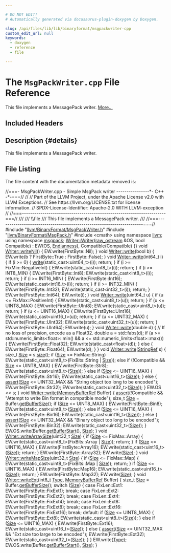 ```yaml
---

# DO NOT EDIT!
# Automatically generated via docusaurus-plugin-doxygen by Doxygen.

slug: /api/files/lib/lib/binaryformat/msgpackwriter-cpp
custom_edit_url: null
keywords:
  - doxygen
  - reference
  - file

---
```





# The `MsgPackWriter.cpp` File Reference

<DoxygenPage pluginConfig={pluginConfig}>

This file implements a MessagePack writer. <a href="#details">More...</a>

## Included Headers

<IncludesList>
<IncludesListItem
  filePath="llvm/BinaryFormat/MsgPackWriter.h"
  permalink="/docs/api/files/include/include/llvm/include/llvm/binaryformat/msgpackwriter-h"
  isLocal="true" />
<IncludesListItem
  filePath="llvm/BinaryFormat/MsgPack.h"
  permalink="/docs/api/files/include/include/llvm/include/llvm/binaryformat/msgpack-h"
  isLocal="true" />
<IncludesListItem
  filePath="cmath"
  permalink=""
  isLocal="false" />
</IncludesList>

## Description {#details}

This file implements a MessagePack writer.

## File Listing

The file content with the documentation metadata removed is:

<ProgramListing>

<Link id="l00001" /><CodeLine lineNumber="1"><Highlight kind="comment">//===- MsgPackWriter.cpp - Simple MsgPack writer ----------------&#42;- C++ -&#42;-===//</Highlight><Highlight kind="normal"></Highlight></CodeLine>
<Link id="l00002" /><CodeLine lineNumber="2"><Highlight kind="normal"></Highlight><Highlight kind="comment">//</Highlight><Highlight kind="normal"></Highlight></CodeLine>
<Link id="l00003" /><CodeLine lineNumber="3"><Highlight kind="normal"></Highlight><Highlight kind="comment">// Part of the LLVM Project, under the Apache License v2.0 with LLVM Exceptions.</Highlight><Highlight kind="normal"></Highlight></CodeLine>
<Link id="l00004" /><CodeLine lineNumber="4"><Highlight kind="normal"></Highlight><Highlight kind="comment">// See https://llvm.org/LICENSE.txt for license information.</Highlight><Highlight kind="normal"></Highlight></CodeLine>
<Link id="l00005" /><CodeLine lineNumber="5"><Highlight kind="normal"></Highlight><Highlight kind="comment">// SPDX-License-Identifier: Apache-2.0 WITH LLVM-exception</Highlight><Highlight kind="normal"></Highlight></CodeLine>
<Link id="l00006" /><CodeLine lineNumber="6"><Highlight kind="normal"></Highlight><Highlight kind="comment">//</Highlight><Highlight kind="normal"></Highlight></CodeLine>
<Link id="l00007" /><CodeLine lineNumber="7"><Highlight kind="normal"></Highlight><Highlight kind="comment">//===----------------------------------------------------------------------===//</Highlight><Highlight kind="comment"></Highlight></CodeLine>
<Link id="l00008" /><CodeLine lineNumber="8"><Highlight kind="comment">///</Highlight></CodeLine>
<Link id="l00009" /><CodeLine lineNumber="9"><Highlight kind="comment">///  \\file</Highlight></CodeLine>
<Link id="l00010" /><CodeLine lineNumber="10"><Highlight kind="comment">///  This file implements a MessagePack writer.</Highlight></CodeLine>
<Link id="l00011" /><CodeLine lineNumber="11"><Highlight kind="comment">///</Highlight><Highlight kind="normal"></Highlight></CodeLine>
<Link id="l00012" /><CodeLine lineNumber="12"><Highlight kind="normal"></Highlight><Highlight kind="comment">//===----------------------------------------------------------------------===//</Highlight><Highlight kind="normal"></Highlight></CodeLine>
<Link id="l00013" /><CodeLine lineNumber="13"><Highlight kind="normal"></Highlight></CodeLine>
<Link id="l00014" /><CodeLine lineNumber="14"><Highlight kind="normal"></Highlight><Highlight kind="preprocessor">#include &quot;<a href="/docs/api/files/include/include/llvm/include/llvm/binaryformat/msgpackwriter-h">llvm/BinaryFormat/MsgPackWriter.h</a>&quot;</Highlight><Highlight kind="normal"></Highlight></CodeLine>
<Link id="l00015" /><CodeLine lineNumber="15"><Highlight kind="normal"></Highlight><Highlight kind="preprocessor">#include &quot;<a href="/docs/api/files/include/include/llvm/include/llvm/binaryformat/msgpack-h">llvm/BinaryFormat/MsgPack.h</a>&quot;</Highlight><Highlight kind="normal"></Highlight></CodeLine>
<Link id="l00016" /><CodeLine lineNumber="16"><Highlight kind="normal"></Highlight></CodeLine>
<Link id="l00017" /><CodeLine lineNumber="17"><Highlight kind="normal"></Highlight><Highlight kind="preprocessor">#include &lt;cmath&gt;</Highlight><Highlight kind="normal"></Highlight></CodeLine>
<Link id="l00018" /><CodeLine lineNumber="18"><Highlight kind="normal"></Highlight></CodeLine>
<Link id="l00019" /><CodeLine lineNumber="19"><Highlight kind="normal"></Highlight><Highlight kind="keyword">using namespace </Highlight><Highlight kind="normal"><a href="/docs/api/namespaces/llvm">llvm</a>;</Highlight></CodeLine>
<Link id="l00020" /><CodeLine lineNumber="20"><Highlight kind="normal"></Highlight><Highlight kind="keyword">using namespace </Highlight><Highlight kind="normal"><a href="/docs/api/namespaces/llvm/msgpack">msgpack</a>;</Highlight></CodeLine>
<Link id="l00021" /><CodeLine lineNumber="21"><Highlight kind="normal"></Highlight></CodeLine>
<Link id="l00022" /><CodeLine lineNumber="22" lineLink="/docs/api/classes/llvm/msgpack/writer/#a4c1d1c6bc2417d1b113c6cdf523348fa"><Highlight kind="normal"><a href="/docs/api/classes/llvm/msgpack/writer/#a4c1d1c6bc2417d1b113c6cdf523348fa">Writer::Writer</a>(<a href="/docs/api/classes/llvm/raw-ostream">raw&#95;ostream</a> &amp;OS, </Highlight><Highlight kind="keywordtype">bool</Highlight><Highlight kind="normal"> Compatible)</Highlight></CodeLine>
<Link id="l00023" /><CodeLine lineNumber="23"><Highlight kind="normal">    : EW(OS, <a href="/docs/api/namespaces/llvm/msgpack/#a40f13de27f84f5bb290c911013c539e6">Endianness</a>), Compatible(Compatible) &#123;&#125;</Highlight></CodeLine>
<Link id="l00024" /><CodeLine lineNumber="24"><Highlight kind="normal"></Highlight></CodeLine>
<Link id="l00025" /><CodeLine lineNumber="25" lineLink="/docs/api/classes/llvm/msgpack/writer/#a0282d6201e15dba0d5fda1a4774e45df"><Highlight kind="normal"></Highlight><Highlight kind="keywordtype">void</Highlight><Highlight kind="normal"> <a href="/docs/api/classes/llvm/msgpack/writer/#a0282d6201e15dba0d5fda1a4774e45df">Writer::writeNil</a>() &#123; EW.write(FirstByte::Nil); &#125;</Highlight></CodeLine>
<Link id="l00026" /><CodeLine lineNumber="26"><Highlight kind="normal"></Highlight></CodeLine>
<Link id="l00027" /><CodeLine lineNumber="27" lineLink="/docs/api/classes/llvm/msgpack/writer/#afc1743f31ddf3870711ebdcc210700c0"><Highlight kind="normal"></Highlight><Highlight kind="keywordtype">void</Highlight><Highlight kind="normal"> <a href="/docs/api/classes/llvm/msgpack/writer/#afc1743f31ddf3870711ebdcc210700c0">Writer::write</a>(</Highlight><Highlight kind="keywordtype">bool</Highlight><Highlight kind="normal"> b) &#123; EW.write(b ? FirstByte::True : FirstByte::False); &#125;</Highlight></CodeLine>
<Link id="l00028" /><CodeLine lineNumber="28"><Highlight kind="normal"></Highlight></CodeLine>
<Link id="l00029" /><CodeLine lineNumber="29" lineLink="/docs/api/classes/llvm/msgpack/writer/#ae442502a977e2cd0cae79630b03ec1d2"><Highlight kind="normal"></Highlight><Highlight kind="keywordtype">void</Highlight><Highlight kind="normal"> <a href="/docs/api/classes/llvm/msgpack/writer/#afc1743f31ddf3870711ebdcc210700c0">Writer::write</a>(int64&#95;t i) &#123;</Highlight></CodeLine>
<Link id="l00030" /><CodeLine lineNumber="30"><Highlight kind="normal">  </Highlight><Highlight kind="keywordflow">if</Highlight><Highlight kind="normal"> (i &gt;= 0) &#123;</Highlight></CodeLine>
<Link id="l00031" /><CodeLine lineNumber="31"><Highlight kind="normal">    <a href="/docs/api/classes/llvm/msgpack/writer/#afc1743f31ddf3870711ebdcc210700c0">write</a>(</Highlight><Highlight kind="keyword">static&#95;cast&lt;</Highlight><Highlight kind="normal">uint64&#95;t</Highlight><Highlight kind="keyword">&gt;</Highlight><Highlight kind="normal">(i));</Highlight></CodeLine>
<Link id="l00032" /><CodeLine lineNumber="32"><Highlight kind="normal">    </Highlight><Highlight kind="keywordflow">return</Highlight><Highlight kind="normal">;</Highlight></CodeLine>
<Link id="l00033" /><CodeLine lineNumber="33"><Highlight kind="normal">  &#125;</Highlight></CodeLine>
<Link id="l00034" /><CodeLine lineNumber="34"><Highlight kind="normal"></Highlight></CodeLine>
<Link id="l00035" /><CodeLine lineNumber="35"><Highlight kind="normal">  </Highlight><Highlight kind="keywordflow">if</Highlight><Highlight kind="normal"> (i &gt;= FixMin::NegativeInt) &#123;</Highlight></CodeLine>
<Link id="l00036" /><CodeLine lineNumber="36"><Highlight kind="normal">    EW.write(</Highlight><Highlight kind="keyword">static&#95;cast&lt;</Highlight><Highlight kind="normal">int8&#95;t</Highlight><Highlight kind="keyword">&gt;</Highlight><Highlight kind="normal">(i));</Highlight></CodeLine>
<Link id="l00037" /><CodeLine lineNumber="37"><Highlight kind="normal">    </Highlight><Highlight kind="keywordflow">return</Highlight><Highlight kind="normal">;</Highlight></CodeLine>
<Link id="l00038" /><CodeLine lineNumber="38"><Highlight kind="normal">  &#125;</Highlight></CodeLine>
<Link id="l00039" /><CodeLine lineNumber="39"><Highlight kind="normal"></Highlight></CodeLine>
<Link id="l00040" /><CodeLine lineNumber="40"><Highlight kind="normal">  </Highlight><Highlight kind="keywordflow">if</Highlight><Highlight kind="normal"> (i &gt;= INT8&#95;MIN) &#123;</Highlight></CodeLine>
<Link id="l00041" /><CodeLine lineNumber="41"><Highlight kind="normal">    EW.write(FirstByte::Int8);</Highlight></CodeLine>
<Link id="l00042" /><CodeLine lineNumber="42"><Highlight kind="normal">    EW.write(</Highlight><Highlight kind="keyword">static&#95;cast&lt;</Highlight><Highlight kind="normal">int8&#95;t</Highlight><Highlight kind="keyword">&gt;</Highlight><Highlight kind="normal">(i));</Highlight></CodeLine>
<Link id="l00043" /><CodeLine lineNumber="43"><Highlight kind="normal">    </Highlight><Highlight kind="keywordflow">return</Highlight><Highlight kind="normal">;</Highlight></CodeLine>
<Link id="l00044" /><CodeLine lineNumber="44"><Highlight kind="normal">  &#125;</Highlight></CodeLine>
<Link id="l00045" /><CodeLine lineNumber="45"><Highlight kind="normal"></Highlight></CodeLine>
<Link id="l00046" /><CodeLine lineNumber="46"><Highlight kind="normal">  </Highlight><Highlight kind="keywordflow">if</Highlight><Highlight kind="normal"> (i &gt;= INT16&#95;MIN) &#123;</Highlight></CodeLine>
<Link id="l00047" /><CodeLine lineNumber="47"><Highlight kind="normal">    EW.write(FirstByte::Int16);</Highlight></CodeLine>
<Link id="l00048" /><CodeLine lineNumber="48"><Highlight kind="normal">    EW.write(</Highlight><Highlight kind="keyword">static&#95;cast&lt;</Highlight><Highlight kind="normal">int16&#95;t</Highlight><Highlight kind="keyword">&gt;</Highlight><Highlight kind="normal">(i));</Highlight></CodeLine>
<Link id="l00049" /><CodeLine lineNumber="49"><Highlight kind="normal">    </Highlight><Highlight kind="keywordflow">return</Highlight><Highlight kind="normal">;</Highlight></CodeLine>
<Link id="l00050" /><CodeLine lineNumber="50"><Highlight kind="normal">  &#125;</Highlight></CodeLine>
<Link id="l00051" /><CodeLine lineNumber="51"><Highlight kind="normal"></Highlight></CodeLine>
<Link id="l00052" /><CodeLine lineNumber="52"><Highlight kind="normal">  </Highlight><Highlight kind="keywordflow">if</Highlight><Highlight kind="normal"> (i &gt;= INT32&#95;MIN) &#123;</Highlight></CodeLine>
<Link id="l00053" /><CodeLine lineNumber="53"><Highlight kind="normal">    EW.write(FirstByte::Int32);</Highlight></CodeLine>
<Link id="l00054" /><CodeLine lineNumber="54"><Highlight kind="normal">    EW.write(</Highlight><Highlight kind="keyword">static&#95;cast&lt;</Highlight><Highlight kind="normal">int32&#95;t</Highlight><Highlight kind="keyword">&gt;</Highlight><Highlight kind="normal">(i));</Highlight></CodeLine>
<Link id="l00055" /><CodeLine lineNumber="55"><Highlight kind="normal">    </Highlight><Highlight kind="keywordflow">return</Highlight><Highlight kind="normal">;</Highlight></CodeLine>
<Link id="l00056" /><CodeLine lineNumber="56"><Highlight kind="normal">  &#125;</Highlight></CodeLine>
<Link id="l00057" /><CodeLine lineNumber="57"><Highlight kind="normal"></Highlight></CodeLine>
<Link id="l00058" /><CodeLine lineNumber="58"><Highlight kind="normal">  EW.write(FirstByte::Int64);</Highlight></CodeLine>
<Link id="l00059" /><CodeLine lineNumber="59"><Highlight kind="normal">  EW.write(i);</Highlight></CodeLine>
<Link id="l00060" /><CodeLine lineNumber="60"><Highlight kind="normal">&#125;</Highlight></CodeLine>
<Link id="l00061" /><CodeLine lineNumber="61"><Highlight kind="normal"></Highlight></CodeLine>
<Link id="l00062" /><CodeLine lineNumber="62" lineLink="/docs/api/classes/llvm/msgpack/writer/#a00f9dc660226d9127008dd21ad2b9aa1"><Highlight kind="normal"></Highlight><Highlight kind="keywordtype">void</Highlight><Highlight kind="normal"> <a href="/docs/api/classes/llvm/msgpack/writer/#afc1743f31ddf3870711ebdcc210700c0">Writer::write</a>(uint64&#95;t u) &#123;</Highlight></CodeLine>
<Link id="l00063" /><CodeLine lineNumber="63"><Highlight kind="normal">  </Highlight><Highlight kind="keywordflow">if</Highlight><Highlight kind="normal"> (u &lt;= FixMax::PositiveInt) &#123;</Highlight></CodeLine>
<Link id="l00064" /><CodeLine lineNumber="64"><Highlight kind="normal">    EW.write(</Highlight><Highlight kind="keyword">static&#95;cast&lt;</Highlight><Highlight kind="normal">uint8&#95;t</Highlight><Highlight kind="keyword">&gt;</Highlight><Highlight kind="normal">(u));</Highlight></CodeLine>
<Link id="l00065" /><CodeLine lineNumber="65"><Highlight kind="normal">    </Highlight><Highlight kind="keywordflow">return</Highlight><Highlight kind="normal">;</Highlight></CodeLine>
<Link id="l00066" /><CodeLine lineNumber="66"><Highlight kind="normal">  &#125;</Highlight></CodeLine>
<Link id="l00067" /><CodeLine lineNumber="67"><Highlight kind="normal"></Highlight></CodeLine>
<Link id="l00068" /><CodeLine lineNumber="68"><Highlight kind="normal">  </Highlight><Highlight kind="keywordflow">if</Highlight><Highlight kind="normal"> (u &lt;= UINT8&#95;MAX) &#123;</Highlight></CodeLine>
<Link id="l00069" /><CodeLine lineNumber="69"><Highlight kind="normal">    EW.write(FirstByte::UInt8);</Highlight></CodeLine>
<Link id="l00070" /><CodeLine lineNumber="70"><Highlight kind="normal">    EW.write(</Highlight><Highlight kind="keyword">static&#95;cast&lt;</Highlight><Highlight kind="normal">uint8&#95;t</Highlight><Highlight kind="keyword">&gt;</Highlight><Highlight kind="normal">(u));</Highlight></CodeLine>
<Link id="l00071" /><CodeLine lineNumber="71"><Highlight kind="normal">    </Highlight><Highlight kind="keywordflow">return</Highlight><Highlight kind="normal">;</Highlight></CodeLine>
<Link id="l00072" /><CodeLine lineNumber="72"><Highlight kind="normal">  &#125;</Highlight></CodeLine>
<Link id="l00073" /><CodeLine lineNumber="73"><Highlight kind="normal"></Highlight></CodeLine>
<Link id="l00074" /><CodeLine lineNumber="74"><Highlight kind="normal">  </Highlight><Highlight kind="keywordflow">if</Highlight><Highlight kind="normal"> (u &lt;= UINT16&#95;MAX) &#123;</Highlight></CodeLine>
<Link id="l00075" /><CodeLine lineNumber="75"><Highlight kind="normal">    EW.write(FirstByte::UInt16);</Highlight></CodeLine>
<Link id="l00076" /><CodeLine lineNumber="76"><Highlight kind="normal">    EW.write(</Highlight><Highlight kind="keyword">static&#95;cast&lt;</Highlight><Highlight kind="normal">uint16&#95;t</Highlight><Highlight kind="keyword">&gt;</Highlight><Highlight kind="normal">(u));</Highlight></CodeLine>
<Link id="l00077" /><CodeLine lineNumber="77"><Highlight kind="normal">    </Highlight><Highlight kind="keywordflow">return</Highlight><Highlight kind="normal">;</Highlight></CodeLine>
<Link id="l00078" /><CodeLine lineNumber="78"><Highlight kind="normal">  &#125;</Highlight></CodeLine>
<Link id="l00079" /><CodeLine lineNumber="79"><Highlight kind="normal"></Highlight></CodeLine>
<Link id="l00080" /><CodeLine lineNumber="80"><Highlight kind="normal">  </Highlight><Highlight kind="keywordflow">if</Highlight><Highlight kind="normal"> (u &lt;= UINT32&#95;MAX) &#123;</Highlight></CodeLine>
<Link id="l00081" /><CodeLine lineNumber="81"><Highlight kind="normal">    EW.write(FirstByte::UInt32);</Highlight></CodeLine>
<Link id="l00082" /><CodeLine lineNumber="82"><Highlight kind="normal">    EW.write(</Highlight><Highlight kind="keyword">static&#95;cast&lt;</Highlight><Highlight kind="normal">uint32&#95;t</Highlight><Highlight kind="keyword">&gt;</Highlight><Highlight kind="normal">(u));</Highlight></CodeLine>
<Link id="l00083" /><CodeLine lineNumber="83"><Highlight kind="normal">    </Highlight><Highlight kind="keywordflow">return</Highlight><Highlight kind="normal">;</Highlight></CodeLine>
<Link id="l00084" /><CodeLine lineNumber="84"><Highlight kind="normal">  &#125;</Highlight></CodeLine>
<Link id="l00085" /><CodeLine lineNumber="85"><Highlight kind="normal"></Highlight></CodeLine>
<Link id="l00086" /><CodeLine lineNumber="86"><Highlight kind="normal">  EW.write(FirstByte::UInt64);</Highlight></CodeLine>
<Link id="l00087" /><CodeLine lineNumber="87"><Highlight kind="normal">  EW.write(u);</Highlight></CodeLine>
<Link id="l00088" /><CodeLine lineNumber="88"><Highlight kind="normal">&#125;</Highlight></CodeLine>
<Link id="l00089" /><CodeLine lineNumber="89"><Highlight kind="normal"></Highlight></CodeLine>
<Link id="l00090" /><CodeLine lineNumber="90" lineLink="/docs/api/classes/llvm/msgpack/writer/#aba7fd48bcabfaf2c252912ebe32e83fd"><Highlight kind="normal"></Highlight><Highlight kind="keywordtype">void</Highlight><Highlight kind="normal"> <a href="/docs/api/classes/llvm/msgpack/writer/#afc1743f31ddf3870711ebdcc210700c0">Writer::write</a>(</Highlight><Highlight kind="keywordtype">double</Highlight><Highlight kind="normal"> d) &#123;</Highlight></CodeLine>
<Link id="l00091" /><CodeLine lineNumber="91"><Highlight kind="normal">  </Highlight><Highlight kind="comment">// If no loss of precision, encode as a Float32.</Highlight><Highlight kind="normal"></Highlight></CodeLine>
<Link id="l00092" /><CodeLine lineNumber="92"><Highlight kind="normal">  </Highlight><Highlight kind="keywordtype">double</Highlight><Highlight kind="normal"> a = std::fabs(d);</Highlight></CodeLine>
<Link id="l00093" /><CodeLine lineNumber="93"><Highlight kind="normal">  </Highlight><Highlight kind="keywordflow">if</Highlight><Highlight kind="normal"> (a &gt;= std::numeric&#95;limits&lt;float&gt;::min() &amp;&amp;</Highlight></CodeLine>
<Link id="l00094" /><CodeLine lineNumber="94"><Highlight kind="normal">      a &lt;= std::numeric&#95;limits&lt;float&gt;::max()) &#123;</Highlight></CodeLine>
<Link id="l00095" /><CodeLine lineNumber="95"><Highlight kind="normal">    EW.write(FirstByte::Float32);</Highlight></CodeLine>
<Link id="l00096" /><CodeLine lineNumber="96"><Highlight kind="normal">    EW.write(</Highlight><Highlight kind="keyword">static&#95;cast&lt;</Highlight><Highlight kind="keywordtype">float</Highlight><Highlight kind="keyword">&gt;</Highlight><Highlight kind="normal">(d));</Highlight></CodeLine>
<Link id="l00097" /><CodeLine lineNumber="97"><Highlight kind="normal">  &#125; </Highlight><Highlight kind="keywordflow">else</Highlight><Highlight kind="normal"> &#123;</Highlight></CodeLine>
<Link id="l00098" /><CodeLine lineNumber="98"><Highlight kind="normal">    EW.write(FirstByte::Float64);</Highlight></CodeLine>
<Link id="l00099" /><CodeLine lineNumber="99"><Highlight kind="normal">    EW.write(d);</Highlight></CodeLine>
<Link id="l00100" /><CodeLine lineNumber="100"><Highlight kind="normal">  &#125;</Highlight></CodeLine>
<Link id="l00101" /><CodeLine lineNumber="101"><Highlight kind="normal">&#125;</Highlight></CodeLine>
<Link id="l00102" /><CodeLine lineNumber="102"><Highlight kind="normal"></Highlight></CodeLine>
<Link id="l00103" /><CodeLine lineNumber="103" lineLink="/docs/api/classes/llvm/msgpack/writer/#aa3df0d1e99ef22c7868a727016afd661"><Highlight kind="normal"></Highlight><Highlight kind="keywordtype">void</Highlight><Highlight kind="normal"> <a href="/docs/api/classes/llvm/msgpack/writer/#afc1743f31ddf3870711ebdcc210700c0">Writer::write</a>(<a href="/docs/api/classes/llvm/stringref">StringRef</a> s) &#123;</Highlight></CodeLine>
<Link id="l00104" /><CodeLine lineNumber="104"><Highlight kind="normal">  </Highlight><Highlight kind="keywordtype">size&#95;t</Highlight><Highlight kind="normal"> <a href="/docs/api/files/lib/lib/analysis/inlineorder-cpp/#a7ee6f0cb51c3b9056199e9a0001fe8c3a6f6cb72d544962fa333e2e34ce64f719">Size</a> = s.<a href="/docs/api/classes/llvm/stringref/#a5db9240c74644c67759dd0f901fc3c7d">size</a>();</Highlight></CodeLine>
<Link id="l00105" /><CodeLine lineNumber="105"><Highlight kind="normal"></Highlight></CodeLine>
<Link id="l00106" /><CodeLine lineNumber="106"><Highlight kind="normal">  </Highlight><Highlight kind="keywordflow">if</Highlight><Highlight kind="normal"> (<a href="/docs/api/files/lib/lib/analysis/inlineorder-cpp/#a7ee6f0cb51c3b9056199e9a0001fe8c3a6f6cb72d544962fa333e2e34ce64f719">Size</a> &lt;= FixMax::String)</Highlight></CodeLine>
<Link id="l00107" /><CodeLine lineNumber="107"><Highlight kind="normal">    EW.write(</Highlight><Highlight kind="keyword">static&#95;cast&lt;</Highlight><Highlight kind="normal">uint8&#95;t</Highlight><Highlight kind="keyword">&gt;</Highlight><Highlight kind="normal">(FixBits::String | <a href="/docs/api/files/lib/lib/analysis/inlineorder-cpp/#a7ee6f0cb51c3b9056199e9a0001fe8c3a6f6cb72d544962fa333e2e34ce64f719">Size</a>));</Highlight></CodeLine>
<Link id="l00108" /><CodeLine lineNumber="108"><Highlight kind="normal">  </Highlight><Highlight kind="keywordflow">else</Highlight><Highlight kind="normal"> </Highlight><Highlight kind="keywordflow">if</Highlight><Highlight kind="normal"> (!Compatible &amp;&amp; <a href="/docs/api/files/lib/lib/analysis/inlineorder-cpp/#a7ee6f0cb51c3b9056199e9a0001fe8c3a6f6cb72d544962fa333e2e34ce64f719">Size</a> &lt;= UINT8&#95;MAX) &#123;</Highlight></CodeLine>
<Link id="l00109" /><CodeLine lineNumber="109"><Highlight kind="normal">    EW.write(FirstByte::Str8);</Highlight></CodeLine>
<Link id="l00110" /><CodeLine lineNumber="110"><Highlight kind="normal">    EW.write(</Highlight><Highlight kind="keyword">static&#95;cast&lt;</Highlight><Highlight kind="normal">uint8&#95;t</Highlight><Highlight kind="keyword">&gt;</Highlight><Highlight kind="normal">(<a href="/docs/api/files/lib/lib/analysis/inlineorder-cpp/#a7ee6f0cb51c3b9056199e9a0001fe8c3a6f6cb72d544962fa333e2e34ce64f719">Size</a>));</Highlight></CodeLine>
<Link id="l00111" /><CodeLine lineNumber="111"><Highlight kind="normal">  &#125; </Highlight><Highlight kind="keywordflow">else</Highlight><Highlight kind="normal"> </Highlight><Highlight kind="keywordflow">if</Highlight><Highlight kind="normal"> (<a href="/docs/api/files/lib/lib/analysis/inlineorder-cpp/#a7ee6f0cb51c3b9056199e9a0001fe8c3a6f6cb72d544962fa333e2e34ce64f719">Size</a> &lt;= UINT16&#95;MAX) &#123;</Highlight></CodeLine>
<Link id="l00112" /><CodeLine lineNumber="112"><Highlight kind="normal">    EW.write(FirstByte::Str16);</Highlight></CodeLine>
<Link id="l00113" /><CodeLine lineNumber="113"><Highlight kind="normal">    EW.write(</Highlight><Highlight kind="keyword">static&#95;cast&lt;</Highlight><Highlight kind="normal">uint16&#95;t</Highlight><Highlight kind="keyword">&gt;</Highlight><Highlight kind="normal">(<a href="/docs/api/files/lib/lib/analysis/inlineorder-cpp/#a7ee6f0cb51c3b9056199e9a0001fe8c3a6f6cb72d544962fa333e2e34ce64f719">Size</a>));</Highlight></CodeLine>
<Link id="l00114" /><CodeLine lineNumber="114"><Highlight kind="normal">  &#125; </Highlight><Highlight kind="keywordflow">else</Highlight><Highlight kind="normal"> &#123;</Highlight></CodeLine>
<Link id="l00115" /><CodeLine lineNumber="115"><Highlight kind="normal">    <a href="/docs/api/files/lib/lib/target/lib/target/amdgpu/silowercontrolflow-cpp/#a4868c5d81c5ccc98c47aeab6244346a0">assert</a>(<a href="/docs/api/files/lib/lib/analysis/inlineorder-cpp/#a7ee6f0cb51c3b9056199e9a0001fe8c3a6f6cb72d544962fa333e2e34ce64f719">Size</a> &lt;= UINT32&#95;MAX &amp;&amp; </Highlight><Highlight kind="stringliteral">&quot;String object too long to be encoded&quot;</Highlight><Highlight kind="normal">);</Highlight></CodeLine>
<Link id="l00116" /><CodeLine lineNumber="116"><Highlight kind="normal">    EW.write(FirstByte::Str32);</Highlight></CodeLine>
<Link id="l00117" /><CodeLine lineNumber="117"><Highlight kind="normal">    EW.write(</Highlight><Highlight kind="keyword">static&#95;cast&lt;</Highlight><Highlight kind="normal">uint32&#95;t</Highlight><Highlight kind="keyword">&gt;</Highlight><Highlight kind="normal">(<a href="/docs/api/files/lib/lib/analysis/inlineorder-cpp/#a7ee6f0cb51c3b9056199e9a0001fe8c3a6f6cb72d544962fa333e2e34ce64f719">Size</a>));</Highlight></CodeLine>
<Link id="l00118" /><CodeLine lineNumber="118"><Highlight kind="normal">  &#125;</Highlight></CodeLine>
<Link id="l00119" /><CodeLine lineNumber="119"><Highlight kind="normal"></Highlight></CodeLine>
<Link id="l00120" /><CodeLine lineNumber="120"><Highlight kind="normal">  EW.OS &lt;&lt; s;</Highlight></CodeLine>
<Link id="l00121" /><CodeLine lineNumber="121"><Highlight kind="normal">&#125;</Highlight></CodeLine>
<Link id="l00122" /><CodeLine lineNumber="122"><Highlight kind="normal"></Highlight></CodeLine>
<Link id="l00123" /><CodeLine lineNumber="123" lineLink="/docs/api/classes/llvm/msgpack/writer/#aef4ecef7a05cd113a04ae7504c4ff08b"><Highlight kind="normal"></Highlight><Highlight kind="keywordtype">void</Highlight><Highlight kind="normal"> <a href="/docs/api/classes/llvm/msgpack/writer/#afc1743f31ddf3870711ebdcc210700c0">Writer::write</a>(<a href="/docs/api/classes/llvm/memorybufferref">MemoryBufferRef</a> Buffer) &#123;</Highlight></CodeLine>
<Link id="l00124" /><CodeLine lineNumber="124"><Highlight kind="normal">  <a href="/docs/api/files/lib/lib/target/lib/target/amdgpu/silowercontrolflow-cpp/#a4868c5d81c5ccc98c47aeab6244346a0">assert</a>(!Compatible &amp;&amp; </Highlight><Highlight kind="stringliteral">&quot;Attempt to write Bin format in compatible mode&quot;</Highlight><Highlight kind="normal">);</Highlight></CodeLine>
<Link id="l00125" /><CodeLine lineNumber="125"><Highlight kind="normal"></Highlight></CodeLine>
<Link id="l00126" /><CodeLine lineNumber="126"><Highlight kind="normal">  </Highlight><Highlight kind="keywordtype">size&#95;t</Highlight><Highlight kind="normal"> <a href="/docs/api/files/lib/lib/analysis/inlineorder-cpp/#a7ee6f0cb51c3b9056199e9a0001fe8c3a6f6cb72d544962fa333e2e34ce64f719">Size</a> = Buffer.<a href="/docs/api/classes/llvm/memorybufferref/#a2036a4973d159e49dcc471488205656f">getBufferSize</a>();</Highlight></CodeLine>
<Link id="l00127" /><CodeLine lineNumber="127"><Highlight kind="normal"></Highlight></CodeLine>
<Link id="l00128" /><CodeLine lineNumber="128"><Highlight kind="normal">  </Highlight><Highlight kind="keywordflow">if</Highlight><Highlight kind="normal"> (<a href="/docs/api/files/lib/lib/analysis/inlineorder-cpp/#a7ee6f0cb51c3b9056199e9a0001fe8c3a6f6cb72d544962fa333e2e34ce64f719">Size</a> &lt;= UINT8&#95;MAX) &#123;</Highlight></CodeLine>
<Link id="l00129" /><CodeLine lineNumber="129"><Highlight kind="normal">    EW.write(FirstByte::Bin8);</Highlight></CodeLine>
<Link id="l00130" /><CodeLine lineNumber="130"><Highlight kind="normal">    EW.write(</Highlight><Highlight kind="keyword">static&#95;cast&lt;</Highlight><Highlight kind="normal">uint8&#95;t</Highlight><Highlight kind="keyword">&gt;</Highlight><Highlight kind="normal">(<a href="/docs/api/files/lib/lib/analysis/inlineorder-cpp/#a7ee6f0cb51c3b9056199e9a0001fe8c3a6f6cb72d544962fa333e2e34ce64f719">Size</a>));</Highlight></CodeLine>
<Link id="l00131" /><CodeLine lineNumber="131"><Highlight kind="normal">  &#125; </Highlight><Highlight kind="keywordflow">else</Highlight><Highlight kind="normal"> </Highlight><Highlight kind="keywordflow">if</Highlight><Highlight kind="normal"> (<a href="/docs/api/files/lib/lib/analysis/inlineorder-cpp/#a7ee6f0cb51c3b9056199e9a0001fe8c3a6f6cb72d544962fa333e2e34ce64f719">Size</a> &lt;= UINT16&#95;MAX) &#123;</Highlight></CodeLine>
<Link id="l00132" /><CodeLine lineNumber="132"><Highlight kind="normal">    EW.write(FirstByte::Bin16);</Highlight></CodeLine>
<Link id="l00133" /><CodeLine lineNumber="133"><Highlight kind="normal">    EW.write(</Highlight><Highlight kind="keyword">static&#95;cast&lt;</Highlight><Highlight kind="normal">uint16&#95;t</Highlight><Highlight kind="keyword">&gt;</Highlight><Highlight kind="normal">(<a href="/docs/api/files/lib/lib/analysis/inlineorder-cpp/#a7ee6f0cb51c3b9056199e9a0001fe8c3a6f6cb72d544962fa333e2e34ce64f719">Size</a>));</Highlight></CodeLine>
<Link id="l00134" /><CodeLine lineNumber="134"><Highlight kind="normal">  &#125; </Highlight><Highlight kind="keywordflow">else</Highlight><Highlight kind="normal"> &#123;</Highlight></CodeLine>
<Link id="l00135" /><CodeLine lineNumber="135"><Highlight kind="normal">    <a href="/docs/api/files/lib/lib/target/lib/target/amdgpu/silowercontrolflow-cpp/#a4868c5d81c5ccc98c47aeab6244346a0">assert</a>(<a href="/docs/api/files/lib/lib/analysis/inlineorder-cpp/#a7ee6f0cb51c3b9056199e9a0001fe8c3a6f6cb72d544962fa333e2e34ce64f719">Size</a> &lt;= UINT32&#95;MAX &amp;&amp; </Highlight><Highlight kind="stringliteral">&quot;Binary object too long to be encoded&quot;</Highlight><Highlight kind="normal">);</Highlight></CodeLine>
<Link id="l00136" /><CodeLine lineNumber="136"><Highlight kind="normal">    EW.write(FirstByte::Bin32);</Highlight></CodeLine>
<Link id="l00137" /><CodeLine lineNumber="137"><Highlight kind="normal">    EW.write(</Highlight><Highlight kind="keyword">static&#95;cast&lt;</Highlight><Highlight kind="normal">uint32&#95;t</Highlight><Highlight kind="keyword">&gt;</Highlight><Highlight kind="normal">(<a href="/docs/api/files/lib/lib/analysis/inlineorder-cpp/#a7ee6f0cb51c3b9056199e9a0001fe8c3a6f6cb72d544962fa333e2e34ce64f719">Size</a>));</Highlight></CodeLine>
<Link id="l00138" /><CodeLine lineNumber="138"><Highlight kind="normal">  &#125;</Highlight></CodeLine>
<Link id="l00139" /><CodeLine lineNumber="139"><Highlight kind="normal"></Highlight></CodeLine>
<Link id="l00140" /><CodeLine lineNumber="140"><Highlight kind="normal">  EW.OS.write(Buffer.<a href="/docs/api/classes/llvm/memorybufferref/#a62b2843b74e5f05930ebf5c63766a668">getBufferStart</a>(), <a href="/docs/api/files/lib/lib/analysis/inlineorder-cpp/#a7ee6f0cb51c3b9056199e9a0001fe8c3a6f6cb72d544962fa333e2e34ce64f719">Size</a>);</Highlight></CodeLine>
<Link id="l00141" /><CodeLine lineNumber="141"><Highlight kind="normal">&#125;</Highlight></CodeLine>
<Link id="l00142" /><CodeLine lineNumber="142"><Highlight kind="normal"></Highlight></CodeLine>
<Link id="l00143" /><CodeLine lineNumber="143" lineLink="/docs/api/classes/llvm/msgpack/writer/#a8ed0ae40a1f440ec59f5e7d22b99a65c"><Highlight kind="normal"></Highlight><Highlight kind="keywordtype">void</Highlight><Highlight kind="normal"> <a href="/docs/api/classes/llvm/msgpack/writer/#a8ed0ae40a1f440ec59f5e7d22b99a65c">Writer::writeArraySize</a>(uint32&#95;t <a href="/docs/api/files/lib/lib/analysis/inlineorder-cpp/#a7ee6f0cb51c3b9056199e9a0001fe8c3a6f6cb72d544962fa333e2e34ce64f719">Size</a>) &#123;</Highlight></CodeLine>
<Link id="l00144" /><CodeLine lineNumber="144"><Highlight kind="normal">  </Highlight><Highlight kind="keywordflow">if</Highlight><Highlight kind="normal"> (<a href="/docs/api/files/lib/lib/analysis/inlineorder-cpp/#a7ee6f0cb51c3b9056199e9a0001fe8c3a6f6cb72d544962fa333e2e34ce64f719">Size</a> &lt;= FixMax::Array) &#123;</Highlight></CodeLine>
<Link id="l00145" /><CodeLine lineNumber="145"><Highlight kind="normal">    EW.write(</Highlight><Highlight kind="keyword">static&#95;cast&lt;</Highlight><Highlight kind="normal">uint8&#95;t</Highlight><Highlight kind="keyword">&gt;</Highlight><Highlight kind="normal">(FixBits::Array | <a href="/docs/api/files/lib/lib/analysis/inlineorder-cpp/#a7ee6f0cb51c3b9056199e9a0001fe8c3a6f6cb72d544962fa333e2e34ce64f719">Size</a>));</Highlight></CodeLine>
<Link id="l00146" /><CodeLine lineNumber="146"><Highlight kind="normal">    </Highlight><Highlight kind="keywordflow">return</Highlight><Highlight kind="normal">;</Highlight></CodeLine>
<Link id="l00147" /><CodeLine lineNumber="147"><Highlight kind="normal">  &#125;</Highlight></CodeLine>
<Link id="l00148" /><CodeLine lineNumber="148"><Highlight kind="normal"></Highlight></CodeLine>
<Link id="l00149" /><CodeLine lineNumber="149"><Highlight kind="normal">  </Highlight><Highlight kind="keywordflow">if</Highlight><Highlight kind="normal"> (<a href="/docs/api/files/lib/lib/analysis/inlineorder-cpp/#a7ee6f0cb51c3b9056199e9a0001fe8c3a6f6cb72d544962fa333e2e34ce64f719">Size</a> &lt;= UINT16&#95;MAX) &#123;</Highlight></CodeLine>
<Link id="l00150" /><CodeLine lineNumber="150"><Highlight kind="normal">    EW.write(FirstByte::Array16);</Highlight></CodeLine>
<Link id="l00151" /><CodeLine lineNumber="151"><Highlight kind="normal">    EW.write(</Highlight><Highlight kind="keyword">static&#95;cast&lt;</Highlight><Highlight kind="normal">uint16&#95;t</Highlight><Highlight kind="keyword">&gt;</Highlight><Highlight kind="normal">(<a href="/docs/api/files/lib/lib/analysis/inlineorder-cpp/#a7ee6f0cb51c3b9056199e9a0001fe8c3a6f6cb72d544962fa333e2e34ce64f719">Size</a>));</Highlight></CodeLine>
<Link id="l00152" /><CodeLine lineNumber="152"><Highlight kind="normal">    </Highlight><Highlight kind="keywordflow">return</Highlight><Highlight kind="normal">;</Highlight></CodeLine>
<Link id="l00153" /><CodeLine lineNumber="153"><Highlight kind="normal">  &#125;</Highlight></CodeLine>
<Link id="l00154" /><CodeLine lineNumber="154"><Highlight kind="normal"></Highlight></CodeLine>
<Link id="l00155" /><CodeLine lineNumber="155"><Highlight kind="normal">  EW.write(FirstByte::Array32);</Highlight></CodeLine>
<Link id="l00156" /><CodeLine lineNumber="156"><Highlight kind="normal">  EW.write(<a href="/docs/api/files/lib/lib/analysis/inlineorder-cpp/#a7ee6f0cb51c3b9056199e9a0001fe8c3a6f6cb72d544962fa333e2e34ce64f719">Size</a>);</Highlight></CodeLine>
<Link id="l00157" /><CodeLine lineNumber="157"><Highlight kind="normal">&#125;</Highlight></CodeLine>
<Link id="l00158" /><CodeLine lineNumber="158"><Highlight kind="normal"></Highlight></CodeLine>
<Link id="l00159" /><CodeLine lineNumber="159" lineLink="/docs/api/classes/llvm/msgpack/writer/#a50372c2c26c41e47324691f53269072a"><Highlight kind="normal"></Highlight><Highlight kind="keywordtype">void</Highlight><Highlight kind="normal"> <a href="/docs/api/classes/llvm/msgpack/writer/#a50372c2c26c41e47324691f53269072a">Writer::writeMapSize</a>(uint32&#95;t <a href="/docs/api/files/lib/lib/analysis/inlineorder-cpp/#a7ee6f0cb51c3b9056199e9a0001fe8c3a6f6cb72d544962fa333e2e34ce64f719">Size</a>) &#123;</Highlight></CodeLine>
<Link id="l00160" /><CodeLine lineNumber="160"><Highlight kind="normal">  </Highlight><Highlight kind="keywordflow">if</Highlight><Highlight kind="normal"> (<a href="/docs/api/files/lib/lib/analysis/inlineorder-cpp/#a7ee6f0cb51c3b9056199e9a0001fe8c3a6f6cb72d544962fa333e2e34ce64f719">Size</a> &lt;= FixMax::Map) &#123;</Highlight></CodeLine>
<Link id="l00161" /><CodeLine lineNumber="161"><Highlight kind="normal">    EW.write(</Highlight><Highlight kind="keyword">static&#95;cast&lt;</Highlight><Highlight kind="normal">uint8&#95;t</Highlight><Highlight kind="keyword">&gt;</Highlight><Highlight kind="normal">(FixBits::Map | <a href="/docs/api/files/lib/lib/analysis/inlineorder-cpp/#a7ee6f0cb51c3b9056199e9a0001fe8c3a6f6cb72d544962fa333e2e34ce64f719">Size</a>));</Highlight></CodeLine>
<Link id="l00162" /><CodeLine lineNumber="162"><Highlight kind="normal">    </Highlight><Highlight kind="keywordflow">return</Highlight><Highlight kind="normal">;</Highlight></CodeLine>
<Link id="l00163" /><CodeLine lineNumber="163"><Highlight kind="normal">  &#125;</Highlight></CodeLine>
<Link id="l00164" /><CodeLine lineNumber="164"><Highlight kind="normal"></Highlight></CodeLine>
<Link id="l00165" /><CodeLine lineNumber="165"><Highlight kind="normal">  </Highlight><Highlight kind="keywordflow">if</Highlight><Highlight kind="normal"> (<a href="/docs/api/files/lib/lib/analysis/inlineorder-cpp/#a7ee6f0cb51c3b9056199e9a0001fe8c3a6f6cb72d544962fa333e2e34ce64f719">Size</a> &lt;= UINT16&#95;MAX) &#123;</Highlight></CodeLine>
<Link id="l00166" /><CodeLine lineNumber="166"><Highlight kind="normal">    EW.write(FirstByte::Map16);</Highlight></CodeLine>
<Link id="l00167" /><CodeLine lineNumber="167"><Highlight kind="normal">    EW.write(</Highlight><Highlight kind="keyword">static&#95;cast&lt;</Highlight><Highlight kind="normal">uint16&#95;t</Highlight><Highlight kind="keyword">&gt;</Highlight><Highlight kind="normal">(<a href="/docs/api/files/lib/lib/analysis/inlineorder-cpp/#a7ee6f0cb51c3b9056199e9a0001fe8c3a6f6cb72d544962fa333e2e34ce64f719">Size</a>));</Highlight></CodeLine>
<Link id="l00168" /><CodeLine lineNumber="168"><Highlight kind="normal">    </Highlight><Highlight kind="keywordflow">return</Highlight><Highlight kind="normal">;</Highlight></CodeLine>
<Link id="l00169" /><CodeLine lineNumber="169"><Highlight kind="normal">  &#125;</Highlight></CodeLine>
<Link id="l00170" /><CodeLine lineNumber="170"><Highlight kind="normal"></Highlight></CodeLine>
<Link id="l00171" /><CodeLine lineNumber="171"><Highlight kind="normal">  EW.write(FirstByte::Map32);</Highlight></CodeLine>
<Link id="l00172" /><CodeLine lineNumber="172"><Highlight kind="normal">  EW.write(<a href="/docs/api/files/lib/lib/analysis/inlineorder-cpp/#a7ee6f0cb51c3b9056199e9a0001fe8c3a6f6cb72d544962fa333e2e34ce64f719">Size</a>);</Highlight></CodeLine>
<Link id="l00173" /><CodeLine lineNumber="173"><Highlight kind="normal">&#125;</Highlight></CodeLine>
<Link id="l00174" /><CodeLine lineNumber="174"><Highlight kind="normal"></Highlight></CodeLine>
<Link id="l00175" /><CodeLine lineNumber="175" lineLink="/docs/api/classes/llvm/msgpack/writer/#ac51fde5dfbfcac23216ca22b76b26bf5"><Highlight kind="normal"></Highlight><Highlight kind="keywordtype">void</Highlight><Highlight kind="normal"> <a href="/docs/api/classes/llvm/msgpack/writer/#ac51fde5dfbfcac23216ca22b76b26bf5">Writer::writeExt</a>(int8&#95;t <a href="/docs/api/namespaces/llvm/msgpack/#afdae9da66bac09f4b2bfc0fd9f0559e6">Type</a>, <a href="/docs/api/classes/llvm/memorybufferref">MemoryBufferRef</a> Buffer) &#123;</Highlight></CodeLine>
<Link id="l00176" /><CodeLine lineNumber="176"><Highlight kind="normal">  </Highlight><Highlight kind="keywordtype">size&#95;t</Highlight><Highlight kind="normal"> <a href="/docs/api/files/lib/lib/analysis/inlineorder-cpp/#a7ee6f0cb51c3b9056199e9a0001fe8c3a6f6cb72d544962fa333e2e34ce64f719">Size</a> = Buffer.<a href="/docs/api/classes/llvm/memorybufferref/#a2036a4973d159e49dcc471488205656f">getBufferSize</a>();</Highlight></CodeLine>
<Link id="l00177" /><CodeLine lineNumber="177"><Highlight kind="normal"></Highlight></CodeLine>
<Link id="l00178" /><CodeLine lineNumber="178"><Highlight kind="normal">  </Highlight><Highlight kind="keywordflow">switch</Highlight><Highlight kind="normal"> (<a href="/docs/api/files/lib/lib/analysis/inlineorder-cpp/#a7ee6f0cb51c3b9056199e9a0001fe8c3a6f6cb72d544962fa333e2e34ce64f719">Size</a>) &#123;</Highlight></CodeLine>
<Link id="l00179" /><CodeLine lineNumber="179"><Highlight kind="normal">  </Highlight><Highlight kind="keywordflow">case</Highlight><Highlight kind="normal"> FixLen::Ext1:</Highlight></CodeLine>
<Link id="l00180" /><CodeLine lineNumber="180"><Highlight kind="normal">    EW.write(FirstByte::FixExt1);</Highlight></CodeLine>
<Link id="l00181" /><CodeLine lineNumber="181"><Highlight kind="normal">    </Highlight><Highlight kind="keywordflow">break</Highlight><Highlight kind="normal">;</Highlight></CodeLine>
<Link id="l00182" /><CodeLine lineNumber="182"><Highlight kind="normal">  </Highlight><Highlight kind="keywordflow">case</Highlight><Highlight kind="normal"> FixLen::Ext2:</Highlight></CodeLine>
<Link id="l00183" /><CodeLine lineNumber="183"><Highlight kind="normal">    EW.write(FirstByte::FixExt2);</Highlight></CodeLine>
<Link id="l00184" /><CodeLine lineNumber="184"><Highlight kind="normal">    </Highlight><Highlight kind="keywordflow">break</Highlight><Highlight kind="normal">;</Highlight></CodeLine>
<Link id="l00185" /><CodeLine lineNumber="185"><Highlight kind="normal">  </Highlight><Highlight kind="keywordflow">case</Highlight><Highlight kind="normal"> FixLen::Ext4:</Highlight></CodeLine>
<Link id="l00186" /><CodeLine lineNumber="186"><Highlight kind="normal">    EW.write(FirstByte::FixExt4);</Highlight></CodeLine>
<Link id="l00187" /><CodeLine lineNumber="187"><Highlight kind="normal">    </Highlight><Highlight kind="keywordflow">break</Highlight><Highlight kind="normal">;</Highlight></CodeLine>
<Link id="l00188" /><CodeLine lineNumber="188"><Highlight kind="normal">  </Highlight><Highlight kind="keywordflow">case</Highlight><Highlight kind="normal"> FixLen::Ext8:</Highlight></CodeLine>
<Link id="l00189" /><CodeLine lineNumber="189"><Highlight kind="normal">    EW.write(FirstByte::FixExt8);</Highlight></CodeLine>
<Link id="l00190" /><CodeLine lineNumber="190"><Highlight kind="normal">    </Highlight><Highlight kind="keywordflow">break</Highlight><Highlight kind="normal">;</Highlight></CodeLine>
<Link id="l00191" /><CodeLine lineNumber="191"><Highlight kind="normal">  </Highlight><Highlight kind="keywordflow">case</Highlight><Highlight kind="normal"> FixLen::Ext16:</Highlight></CodeLine>
<Link id="l00192" /><CodeLine lineNumber="192"><Highlight kind="normal">    EW.write(FirstByte::FixExt16);</Highlight></CodeLine>
<Link id="l00193" /><CodeLine lineNumber="193"><Highlight kind="normal">    </Highlight><Highlight kind="keywordflow">break</Highlight><Highlight kind="normal">;</Highlight></CodeLine>
<Link id="l00194" /><CodeLine lineNumber="194"><Highlight kind="normal">  </Highlight><Highlight kind="keywordflow">default</Highlight><Highlight kind="normal">:</Highlight></CodeLine>
<Link id="l00195" /><CodeLine lineNumber="195"><Highlight kind="normal">    </Highlight><Highlight kind="keywordflow">if</Highlight><Highlight kind="normal"> (<a href="/docs/api/files/lib/lib/analysis/inlineorder-cpp/#a7ee6f0cb51c3b9056199e9a0001fe8c3a6f6cb72d544962fa333e2e34ce64f719">Size</a> &lt;= UINT8&#95;MAX) &#123;</Highlight></CodeLine>
<Link id="l00196" /><CodeLine lineNumber="196"><Highlight kind="normal">      EW.write(FirstByte::Ext8);</Highlight></CodeLine>
<Link id="l00197" /><CodeLine lineNumber="197"><Highlight kind="normal">      EW.write(</Highlight><Highlight kind="keyword">static&#95;cast&lt;</Highlight><Highlight kind="normal">uint8&#95;t</Highlight><Highlight kind="keyword">&gt;</Highlight><Highlight kind="normal">(<a href="/docs/api/files/lib/lib/analysis/inlineorder-cpp/#a7ee6f0cb51c3b9056199e9a0001fe8c3a6f6cb72d544962fa333e2e34ce64f719">Size</a>));</Highlight></CodeLine>
<Link id="l00198" /><CodeLine lineNumber="198"><Highlight kind="normal">    &#125; </Highlight><Highlight kind="keywordflow">else</Highlight><Highlight kind="normal"> </Highlight><Highlight kind="keywordflow">if</Highlight><Highlight kind="normal"> (<a href="/docs/api/files/lib/lib/analysis/inlineorder-cpp/#a7ee6f0cb51c3b9056199e9a0001fe8c3a6f6cb72d544962fa333e2e34ce64f719">Size</a> &lt;= UINT16&#95;MAX) &#123;</Highlight></CodeLine>
<Link id="l00199" /><CodeLine lineNumber="199"><Highlight kind="normal">      EW.write(FirstByte::Ext16);</Highlight></CodeLine>
<Link id="l00200" /><CodeLine lineNumber="200"><Highlight kind="normal">      EW.write(</Highlight><Highlight kind="keyword">static&#95;cast&lt;</Highlight><Highlight kind="normal">uint16&#95;t</Highlight><Highlight kind="keyword">&gt;</Highlight><Highlight kind="normal">(<a href="/docs/api/files/lib/lib/analysis/inlineorder-cpp/#a7ee6f0cb51c3b9056199e9a0001fe8c3a6f6cb72d544962fa333e2e34ce64f719">Size</a>));</Highlight></CodeLine>
<Link id="l00201" /><CodeLine lineNumber="201"><Highlight kind="normal">    &#125; </Highlight><Highlight kind="keywordflow">else</Highlight><Highlight kind="normal"> &#123;</Highlight></CodeLine>
<Link id="l00202" /><CodeLine lineNumber="202"><Highlight kind="normal">      <a href="/docs/api/files/lib/lib/target/lib/target/amdgpu/silowercontrolflow-cpp/#a4868c5d81c5ccc98c47aeab6244346a0">assert</a>(<a href="/docs/api/files/lib/lib/analysis/inlineorder-cpp/#a7ee6f0cb51c3b9056199e9a0001fe8c3a6f6cb72d544962fa333e2e34ce64f719">Size</a> &lt;= UINT32&#95;MAX &amp;&amp; </Highlight><Highlight kind="stringliteral">&quot;Ext size too large to be encoded&quot;</Highlight><Highlight kind="normal">);</Highlight></CodeLine>
<Link id="l00203" /><CodeLine lineNumber="203"><Highlight kind="normal">      EW.write(FirstByte::Ext32);</Highlight></CodeLine>
<Link id="l00204" /><CodeLine lineNumber="204"><Highlight kind="normal">      EW.write(</Highlight><Highlight kind="keyword">static&#95;cast&lt;</Highlight><Highlight kind="normal">uint32&#95;t</Highlight><Highlight kind="keyword">&gt;</Highlight><Highlight kind="normal">(<a href="/docs/api/files/lib/lib/analysis/inlineorder-cpp/#a7ee6f0cb51c3b9056199e9a0001fe8c3a6f6cb72d544962fa333e2e34ce64f719">Size</a>));</Highlight></CodeLine>
<Link id="l00205" /><CodeLine lineNumber="205"><Highlight kind="normal">    &#125;</Highlight></CodeLine>
<Link id="l00206" /><CodeLine lineNumber="206"><Highlight kind="normal">  &#125;</Highlight></CodeLine>
<Link id="l00207" /><CodeLine lineNumber="207"><Highlight kind="normal"></Highlight></CodeLine>
<Link id="l00208" /><CodeLine lineNumber="208"><Highlight kind="normal">  EW.write(<a href="/docs/api/namespaces/llvm/msgpack/#afdae9da66bac09f4b2bfc0fd9f0559e6">Type</a>);</Highlight></CodeLine>
<Link id="l00209" /><CodeLine lineNumber="209"><Highlight kind="normal">  EW.OS.write(Buffer.<a href="/docs/api/classes/llvm/memorybufferref/#a62b2843b74e5f05930ebf5c63766a668">getBufferStart</a>(), <a href="/docs/api/files/lib/lib/analysis/inlineorder-cpp/#a7ee6f0cb51c3b9056199e9a0001fe8c3a6f6cb72d544962fa333e2e34ce64f719">Size</a>);</Highlight></CodeLine>
<Link id="l00210" /><CodeLine lineNumber="210"><Highlight kind="normal">&#125;</Highlight></CodeLine>

</ProgramListing>


</DoxygenPage>
